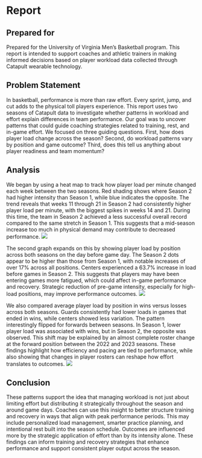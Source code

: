 # Report
## Prepared for
Prepared for the University of Virginia Men's Basketball program. This report is intended to support coaches and athletic trainers in making informed decisions based on player workload data collected through Catapult wearable technology.

## Problem Statement
In basketball, performance is more than raw effort. Every sprint, jump, and cut adds to the physical toll players experience. This report uses two seasons of Catapult data to investigate whether patterns in workload and effort explain differences in team performance. Our goal was to uncover patterns that could guide coaching strategies related to training, rest, and in-game effort.
We focused on three guiding questions. First, how does player load change across the season? Second, do workload patterns vary by position and game outcome? Third, does this tell us anything about player readiness and team momentum?

## Analysis
We began by using a heat map to track how player load per minute changed each week between the two seasons. Red shading shows where Season 2 had higher intensity than Season 1, while blue indicates the opposite. The trend reveals that weeks 11 through 21 in Season 2 had consistently higher player load per minute, with the biggest spikes in weeks 14 and 21. During this time, the team in Season 2 achieved a less successful overall record compared to the same stretch in Season 1.  This suggests that a mid-season increase too much in physical demand may contribute to decreased performance.
![](graph1.png)

The second graph expands on this by showing player load by position across both seasons on the day before game day. The Season 2 dots appear to be higher than those from Season 1, with notable increases of over 17% across all positions. Centers experienced a 63.7% increase in load before games in Season 2.  This suggests that players may have been entering games more fatigued, which could affect in-game performance and recovery. Strategic reduction of pre-game intensity, especially for high-load positions, may improve performance outcomes.
![](jittergraph.png)

We also compared average player load by position in wins versus losses across both seasons. Guards consistently had lower loads in games that ended in wins, while centers showed less variation. The pattern interestingly flipped for forwards between seasons. In Season 1, lower player load was associated with wins, but in Season 2, the opposite was observed. This shift may be explained by an almost complete roster change at the forward position between the 2022 and 2023 seasons. These findings highlight how efficiency and pacing are tied to performance, while also showing that changes in player rosters can reshape how effort translates to outcomes.
![](PL.png)

## Conclusion
These patterns support the idea that managing workload is not just about limiting effort but distributing it strategically throughout the season and around game days. Coaches can use this insight to better structure training and recovery in ways that align with peak performance periods. This may include personalized load management, smarter practice planning, and intentional rest built into the season schedule. Outcomes are influenced more by the strategic application of effort than by its intensity alone. These findings can inform training and recovery strategies that enhance performance and support consistent player output across the season.
